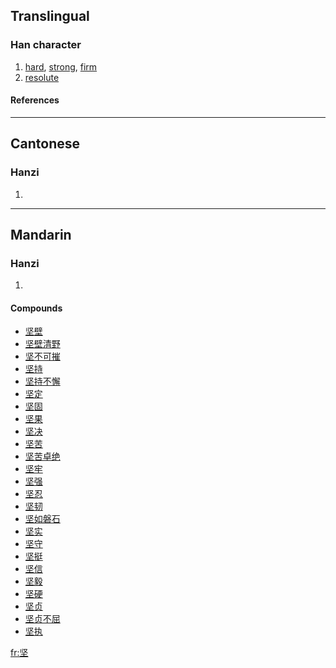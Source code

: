 {{see|堅}}

==Translingual==
===Han character===
{{Han char|rn=32|rad=土|as=04|sn=7|four=|canj=中水土 (LEG)}}
# [[hard]], [[strong]], [[firm]]
# [[resolute]]
====References====
{{Han ref|kx=0226.101|dkj=04963|dj=0461.180|hdz=10422.140|uh=575A|ud=22362}}
----
==Cantonese==
===Hanzi===
{{yue-hanzi|jyut=|y=gin1}}
# {{defn|Cantonese}}
----
==Mandarin==
===Hanzi===
{{cmn-hanzi|tra=堅|pin=[[jiān]] ([[jian1]])|wg=chien<sup>1</sup>}}
# {{defn|Mandarin}}

====Compounds====
*[[坚壁]]
*[[坚壁清野]]
*[[坚不可摧]]
*[[坚持]]
*[[坚持不懈]]
*[[坚定]]
*[[坚固]]
*[[坚果]]
*[[坚决]]
*[[坚苦]]
*[[坚苦卓绝]]
*[[坚牢]]
*[[坚强]]
*[[坚忍]]
*[[坚韧]]
*[[坚如磐石]]
*[[坚实]]
*[[坚守]]
*[[坚挺]]
*[[坚信]]
*[[坚毅]]
*[[坚硬]]
*[[坚贞]]
*[[坚贞不屈]]
*[[坚执]]

[[fr:坚]]